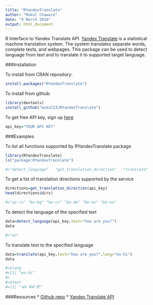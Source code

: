 ```yaml
---
title: "RYandexTranslate"
author: "Mukul Chaware"
date: "9 March 2016"
output: html_document
---
```


R Interface to Yandex Translate API. [Yandex Translate](https://translate.yandex.com/) is
a statistical machine translation system. The system translates separate words, complete 
texts, and webpages. This package can be used to detect language from text and to 
translate it to supported target language.

###Installation

To install from CRAN repository:

```r
install.packages("RYandexTranslate")
```

To install from github:

```r
library(devtools)
install_github("mukul13/RYandexTranslate")
```

To get free API key, sign up [here](https://tech.yandex.com/translate/doc/dg/concepts/api-overview-docpage/)

```r
api_key="YOUR API KEY"
```


###Examples

To list all functions supported by RYandexTranslate package

```r
library(RYandexTranslate)
ls("package:RYandexTranslate")
```

```r
#>"detect_language"   "get_translation_direction"   "translate"   
```

To get a list of translation directions supported by the service

```r
directions=get_translation_direction(api_key)
head(directions$dirs)
```

```r
#>"az-ru" "be-bg" "be-cs" "be-de" "be-en" "be-es"
```

To detect the language of the specified text

```r
data=detect_language(api_key,text="how are you?")
data
```

```r
#>"en"
```

To translate text to the specified language

```r
data=translate(api_key,text="how are you?",lang="en-hi")
data
```

```r
#>$lang
#>[1] "en-hi"
#>
#>$text
#>[1] "आप कैसे हैं?"
```

###Resources
* [Github repo](https://github.com/mukul13/RYandexTranslate)
* [Yandex Translate API](https://tech.yandex.com/translate/doc/dg/concepts/About-docpage)

